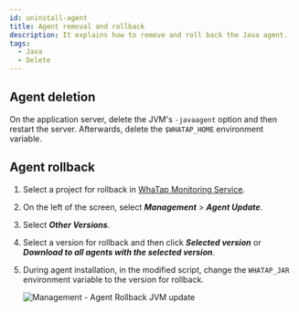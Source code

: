 ```yaml
---
id: uninstall-agent
title: Agent removal and rollback
description: It explains how to remove and roll back the Java agent.
tags:
  - Java
  - Delete
---
```


## Agent deletion

On the application server, delete the JVM's `-javaagent` option and then restart the server. Afterwards, delete the `$WHATAP_HOME` environment variable.

## Agent rollback

1.  Select a project for rollback in [WhaTap Monitoring Service](https://service.whatap.io).

2.  On the left of the screen, select **_Management_** > **_Agent Update_**.

3.  Select **_Other Versions_**.

    <ImgLang img='agent_rollback_1.png' desc='관리 - 에이전트 롤백' />

4.  Select a version for rollback and then click **_Selected version_** or **_Download to all agents with the selected version_**.

    <ImgLang img='agent_rollback_2.png' desc='관리 - 에이전트 롤백' />

5.  During agent installation, in the modified script, change the `WHATAP_JAR` environment variable to the version for rollback.

    ![Management - Agent Rollback JVM update](/img/agent_rollback_3.png)
